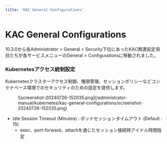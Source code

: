```yaml
---
title: 'KAC General Configurations'
---
```



# KAC General Configurations

<Callout type="info">
10.3.0から各Administrator &gt; General &gt; Security下位にあったKAC関連設定項目たちが各サービスメニューのGeneral &gt; Configurationsに移動されました。
</Callout>


### Kubernetesアクセス統制設定

Kubernetesクラスターアクセス制御、権限管理、セッションポリシーなどコンテナベース環境でのセキュリティのための設定を提供します。

<figure data-layout="center" data-align="center">
![screenshot-20240726-152035.png](/administrator-manual/kubernetes/kac-general-configurations/screenshot-20240726-152035.png)
</figure>

* Idle Session Timeout (Minutes) : ポッドセッションタイムアウト (Default : 15)
    * exec、port-forward、attachを通じたセッション接続時アイドル時間指定
